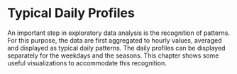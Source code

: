 # Typical Daily Profiles
An important step in exploratory data analysis is the recognition of patterns. For this purpose, the data are first aggregated to hourly values, averaged and displayed as typical daily patterns. The daily profiles can be displayed separately for the weekdays and the seasons. This chapter shows some useful visualizations to accommodate this recognition.

